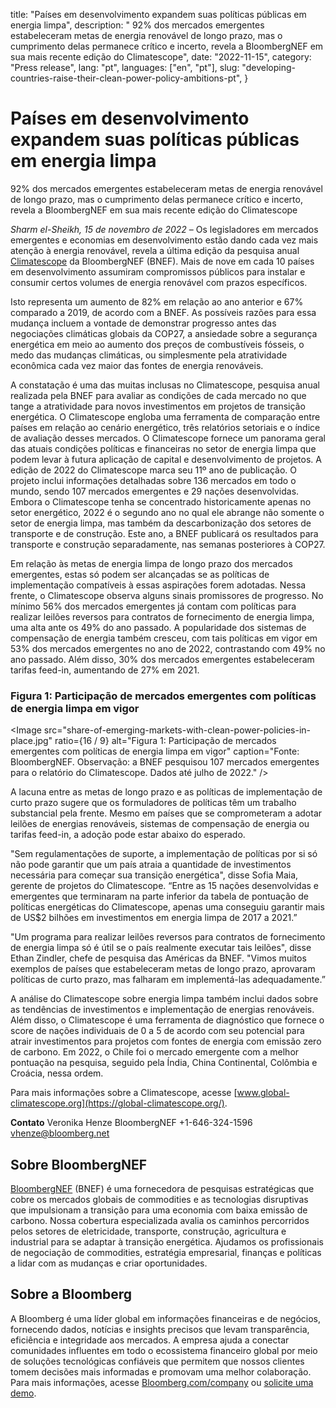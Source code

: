   title: "Países em desenvolvimento expandem suas políticas públicas em energia limpa",
  description:
    "
92% dos mercados emergentes estabeleceram metas de energia renovável de longo prazo, mas o cumprimento delas permanece crítico e incerto, revela a BloombergNEF em sua mais recente edição do Climatescope",
  date: "2022-11-15",
  category: "Press release",
  lang: "pt",
  languages: ["en", "pt"],
  slug: "developing-countries-raise-their-clean-power-policy-ambitions-pt",
}



# Países em desenvolvimento expandem suas políticas públicas em energia limpa

92% dos mercados emergentes estabeleceram metas de energia renovável de longo prazo, mas o cumprimento delas permanece crítico e incerto, revela a BloombergNEF em sua mais recente edição do Climatescope

_Sharm el-Sheikh, 15 de novembro de 2022_ – Os legisladores em mercados emergentes e economias em desenvolvimento estão dando cada vez mais atenção à energia renovável, revela a última edição da pesquisa anual [Climatescope](https://global-climatescope.org/) da BloombergNEF (BNEF). Mais de nove em cada 10 países em desenvolvimento assumiram compromissos públicos para instalar e consumir certos volumes de energia renovável com prazos específicos.

Isto representa um aumento de 82% em relação ao ano anterior e 67% comparado a 2019, de acordo com a BNEF. As possíveis razões para essa mudança incluem a vontade de demonstrar progresso antes das negociações climáticas globais da COP27, a ansiedade sobre a segurança energética em meio ao aumento dos preços de combustíveis fósseis, o medo das mudanças climáticas, ou simplesmente pela atratividade econômica cada vez maior das fontes de energia renováveis. 

A constatação é uma das muitas inclusas no Climatescope, pesquisa anual realizada pela BNEF para avaliar as condições de cada mercado no que tange a atratividade para novos investimentos em projetos de transição energética. O Climatescope engloba uma ferramenta de comparação entre países em relação ao cenário energético, três relatórios setoriais e o índice de avaliação desses mercados. O Climatescope fornece um panorama geral das atuais condições políticas e financeiras no setor de energia limpa que podem levar à futura aplicação de capital e desenvolvimento de projetos. A edição de 2022 do Climatescope marca seu 11º ano de publicação. O projeto inclui informações detalhadas sobre 136 mercados em todo o mundo, sendo 107 mercados emergentes e 29 nações desenvolvidas. Embora o Climatescope tenha se concentrado historicamente apenas no setor energético, 2022 é o segundo ano no qual ele abrange não somente o setor de energia limpa, mas também da descarbonização dos setores de transporte e de construção. Este ano, a BNEF publicará os resultados para transporte e construção separadamente, nas semanas posteriores à COP27.

Em relação às metas de energia limpa de longo prazo dos mercados emergentes, estas só podem ser alcançadas se as políticas de implementação compatíveis à essas aspirações forem adotadas. Nessa frente, o Climatescope observa alguns sinais promissores de progresso. No mínimo 56% dos mercados emergentes já contam com políticas para realizar leilões reversos para contratos de fornecimento de energia limpa, uma alta ante os 49% do ano passado. A popularidade dos sistemas de compensação de energia também cresceu, com tais políticas em vigor em 53% dos mercados emergentes no ano de 2022, contrastando com 49% no ano passado. Além disso, 30% dos mercados emergentes estabeleceram tarifas feed-in, aumentando de 27% em 2021.

### Figura 1: Participação de mercados emergentes com políticas de energia limpa em vigor

<Image
  src="share-of-emerging-markets-with-clean-power-policies-in-place.jpg"
  ratio={16 / 9}
  alt="Figura 1: Participação de mercados emergentes com políticas de energia limpa em vigor"
  caption="Fonte: BloombergNEF. Observação: a BNEF pesquisou 107 mercados emergentes para o relatório do Climatescope. Dados até julho de 2022."
/>

A lacuna entre as metas de longo prazo e as políticas de implementação de curto prazo sugere que os formuladores de políticas têm um trabalho substancial pela frente. Mesmo em países que se comprometeram a adotar leilões de energias renováveis, sistemas de compensação de energia ou tarifas feed-in, a adoção pode estar abaixo do esperado. 

"Sem regulamentações de suporte, a implementação de políticas por si só não pode garantir que um país atraia a quantidade de investimentos necessária para começar sua transição energética", disse Sofia Maia, gerente de projetos do Climatescope. “Entre as 15 nações desenvolvidas e emergentes que terminaram na parte inferior da tabela de pontuação de políticas energéticas do Climatescope, apenas uma conseguiu garantir mais de US$2 bilhões em investimentos em energia limpa de 2017 a 2021.”

"Um programa para realizar leilões reversos para contratos de fornecimento de energia limpa só é útil se o país realmente executar tais leilões", disse Ethan Zindler, chefe de pesquisa das Américas da BNEF. "Vimos muitos exemplos de países que estabeleceram metas de longo prazo, aprovaram políticas de curto prazo, mas falharam em implementá-las adequadamente.”

A análise do Climatescope sobre energia limpa também inclui dados sobre as tendências de investimentos e implementação de energias renováveis. Além disso, o Climatescope é uma ferramenta de diagnóstico que fornece o score de nações individuais de 0 a 5 de acordo com seu potencial para atrair investimentos para projetos com fontes de energia com emissão zero de carbono. Em 2022, o Chile foi o mercado emergente com a melhor pontuação na pesquisa, seguido pela Índia, China Continental, Colômbia e Croácia, nessa ordem.

Para mais informações sobre a Climatescope, acesse [www.global-climatescope.org](https://global-climatescope.org/).

**Contato**
Veronika Henze
BloombergNEF
+1-646-324-1596
[vhenze@bloomberg.net](mailto:vhenze@bloomberg.net)

## Sobre BloombergNEF

[BloombergNEF](https://about.bnef.com/) (BNEF) é uma fornecedora de pesquisas estratégicas que cobre os mercados globais de commodities e as tecnologias disruptivas que impulsionam a transição para uma economia com baixa emissão de carbono. Nossa cobertura especializada avalia os caminhos percorridos pelos setores de eletricidade, transporte, construção, agricultura e industrial para se adaptar à transição energética. Ajudamos os profissionais de negociação de commodities, estratégia empresarial, finanças e políticas a lidar com as mudanças e criar oportunidades.

## Sobre a Bloomberg

A Bloomberg é uma líder global em informações financeiras e de negócios, fornecendo dados, notícias e insights precisos que levam transparência, eficiência e integridade aos mercados. A empresa ajuda a conectar comunidades influentes em todo o ecossistema financeiro global por meio de soluções tecnológicas confiáveis que permitem que nossos clientes tomem decisões mais informadas e promovam uma melhor colaboração. Para mais informações, acesse [Bloomberg.com/company](https://www.bloomberg.com/company) ou [solicite uma demo](https://www.bloomberg.com/professional/request-demo/?utm_source=bbg-pr&bbgsum=dg-ws-core-pr).
